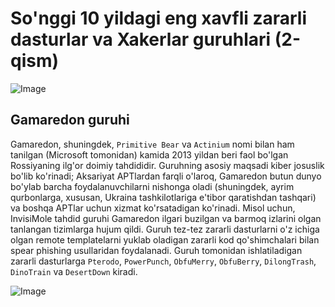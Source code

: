 
# So'nggi 10 yildagi eng xavfli zararli dasturlar va Xakerlar guruhlari (2-qism)

![Image](/images/article/malware/1.gif)

## Gamaredon guruhi

Gamaredon, shuningdek, `Primitive Bear` va `Actinium` nomi bilan ham tanilgan (Microsoft tomonidan) kamida 2013 yildan beri faol bo'lgan Rossiyaning ilg'or doimiy tahdididir. Guruhning asosiy maqsadi kiber josuslik bo'lib ko'rinadi; Aksariyat APTlardan farqli o'laroq, Gamaredon butun dunyo bo'ylab barcha foydalanuvchilarni nishonga oladi (shuningdek, ayrim qurbonlarga, xususan, Ukraina tashkilotlariga e'tibor qaratishdan tashqari) va boshqa APTlar uchun xizmat ko'rsatadigan ko'rinadi. Misol uchun, InvisiMole tahdid guruhi Gamaredon ilgari buzilgan va barmoq izlarini olgan tanlangan tizimlarga hujum qildi. Guruh tez-tez zararli dasturlarni o'z ichiga olgan remote templatelarni yuklab oladigan zararli kod qo'shimchalari bilan spear phishing usullaridan foydalanadi. Guruh tomonidan ishlatiladigan zararli dasturlarga `Pterodo`, `PowerPunch`, `ObfuMerry`, `ObfuBerry`, `DilongTrash`, `DinoTrain` va `DesertDown` kiradi.

![Image](/images/article/malware/32.jpg)

